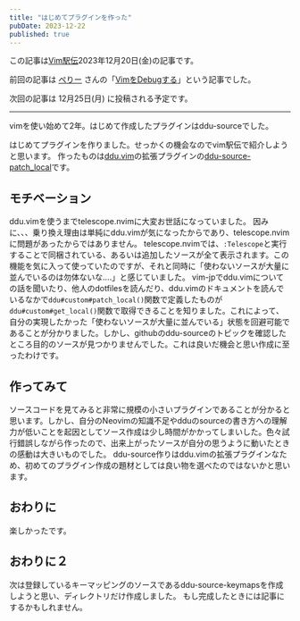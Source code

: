 ```yaml
---
title: "はじめてプラグインを作った"
pubDate: 2023-12-22
published: true
---
```


この記事は[Vim駅伝](https://vim-jp.org/ekiden/)2023年12月20日(金)の記事です。

前回の記事は [ぺりー](https://github.com/satorunooshie) さんの「[VimをDebugする](https://satorunooshie.medium.com/debugging-vim-itself-1f1f7834705f)」という記事でした。

次回の記事は 12月25日(月) に投稿される予定です。

---

vimを使い始めて2年。はじめて作成したプラグインはddu-sourceでした。

はじめてプラグインを作りました。せっかくの機会なのでvim駅伝で紹介しようと思います。
作ったものは[ddu.vim](https://github.com/Shougo/ddu.vim)の拡張プラグインの[ddu-source-patch_local](https://github.com/staticWagomU/ddu-source-patch_local)です。

## モチベーション

ddu.vimを使うまでtelescope.nvimに大変お世話になっていました。
因みに、、、乗り換え理由は単純にddu.vimが気になったからであり、telescope.nvimに問題があったからではありません。
telescope.nvimでは、`:Telescope`と実行することで同梱されている、あるいは追加したソースが全て表示されます。この機能を気に入って使っていたのですが、それと同時に「使わないソースが大量に並んでいるのは勿体ないな....」と感じていました。
vim-jpでddu.vimについての話を聞いたり、他人のdotfilesを読んだり、ddu.vimのドキュメントを読んでいるなかで`ddu#custom#patch_local()`関数で定義したものが`ddu#custom#get_local()`関数で取得できることを知りました。これによって、自分の実現したかった「使わないソースが大量に並んでいる」状態を回避可能であることが分かりました。しかし、githubのddu-sourceのトピックを確認したところ目的のソースが見つかりませんでした。これは良いだ機会と思い作成に至ったわけです。

## 作ってみて

ソースコードを見てみると非常に規模の小さいプラグインであることが分かると思います。しかし、自分のNeovimの知識不足やdduのsourceの書き方への理解力が低いことを起因としてソース作成は少し時間がかかってしまいした。色々試行錯誤しながら作ったので、出来上がったソースが自分の思うように動いたときの感動は大きいものでした。
ddu-source作りはddu.vimの拡張プラグインなため、初めてのプラグイン作成の題材としては良い物を選べたのではないかと思います。

## おわりに

楽しかったです。

## おわりに２

次は登録しているキーマッピングのソースであるddu-source-keymapsを作成しようと思い、ディレクトリだけ作成しました。
もし完成したときには記事にするかもしれません。
